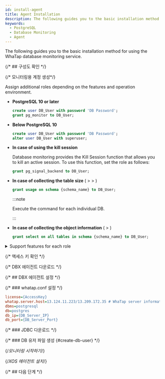 ```yaml
---
id: install-agent
title: Agent Installation
description: The following guides you to the basic installation method for using the WhaTap database monitoring service.
keywords:
  - PostgreSQL
  - Database Monitoring
  - Agent
---
```



The following guides you to the basic installation method for using the WhaTap database monitoring service.


<Agentsignupguide />

<Youtube ko='e_UpCgapfQY' en='MIo3HRIOt8M' ja='MIo3HRIOt8M' />


<Createprojectv2 />

{/* ## 구성도 확인 */}

<CheckType />

{/* 모니터링용 계정 생성*/}


<Dbcreatemonitoringaccount />

Assign additional roles depending on the features and operation environment.

- **PostgreSQL 10 or later**

  ```sql title="SQL"
  create user DB_User with password 'DB Password'; 
  grant pg_monitor to DB_User;
  ```

- **Below PostgreSQL 10**

  ```sql title="SQL"
  create user DB_User with password 'DB Password';
  alter user DB_User with superuser;
  ```

- **In case of using the kill session**

  Database monitoring provides the <UI>Kill Session</UI> function that allows you to kill an active session. To use this function, set the role as follows:

  ```sql title="SQL"
  grant pg_signal_backend to DB_User;
  ```

- **In case of collecting the table size** (<Cmdname sid="side_reportStat" className="uitext" /> &gt; <Cmdname sid="side_dbSize" className="uitext" /> &gt; <Cmdname sid="TTL06572" className="uitext" />)

  ```sql title="SQL"
  grant usage on schema {schema_name} to DB_User;
  ```

  :::note

  Execute the command for each individual DB.

  :::

- **In case of collecting the object information** (<Cmdname sid="side_analysis" className="uitext" /> &gt; <Cmdname sid="side_dbObjectInfo" className="uitext" />)

  ```sql title="SQL"
  grant select on all tables in schema {schema_name} to DB_User;
  ```

<details>

<summary>Support features for each role</summary>

The roles other than the **Default role** do not need to be assigned depending on the environment. However, some functions may not work.

<div className="c4-5-30-25-40">

| Role                                              | command                                                         | Menu and feature                                                                                                                                                       | Details                                                                       |
| ------------------------------------------------- | --------------------------------------------------------------- | ---------------------------------------------------------------------------------------------------------------------------------------------------------------------- | ----------------------------------------------------------------------------- |
| Default role                                      | `grant pg_monitor to whatap;`                                   | <Cmdname sid="side_dbMonitoring" className="uitext" /> / <Cmdname sid="side_multiInstance" className="uitext" /> / <Cmdname sid="side_dbSqlStat" className="uitext" /> | It is the same as `grant pg_read_all_stats,pg_read_all_settings to DB_User;`. |
| Role details                                      | `grant usage on schema {schema_name} to whatap;`                | <Cmdname sid="side_dbSize" className="uitext" /> / <Cmdname sid="TTL06572" className="uitext" />                                                                       | The roles for all schemas in the DB are required.                             |
| \^                                                | `grant select on all tables in schema {schema_name} to whatap;` | Table layout query                                                                                                                                                     | -                                                                             |
| \^                                                | `grant pg_read_all_settings to whatap;`                         | Parameter query                                                                                                                                                        | Specific parameter values may be invisible.                                   |
| <Cmdname sid="session_kill" className="uitext" /> | `grant pg_signal_backend to whatap;`                            | <Cmdname sid="active_sessions" className="uitext" /> &gt; <Cmdname sid="session_kill" className="uitext" />                                                        | PostgreSQL 9.6 or earlier requires the superuser privilege.                   |

</div>

</details>

{/* 액세스 키 확인 */}

<Accesskeyv2 />

{/* DBX 에이전트 다운로드 */}

<DownloadDBXagent />

{/* ## DBX 에이전트 설정 */}

<SettingsDBXagent />

{/* ### whatap.conf 설정 */}

<Whatapconf />

```ini title='whatap.conf'
license={AccessKey}
whatap.server.host=13.124.11.223/13.209.172.35 # WhaTap server information
dbms=postgresql
db=postgres
db_ip={DB_Server_IP}
db_port={DB_Server_Port} 
```

{/* ### JDBC 다운로드 */}

<JDBCDownload />

{/* ### DB 유저 파일 생성 {#create-db-user} */}

<DBuserDesc level={3} />


<Dbcreatedbuserfilebody />

{/*모니터링 시작하기*/}

<Dbrunagent />

{/*XOS 에이전트 설치*/}

<Dbinstallxosagent />

{/* ## 다음 단계 */}

<NextStep />
